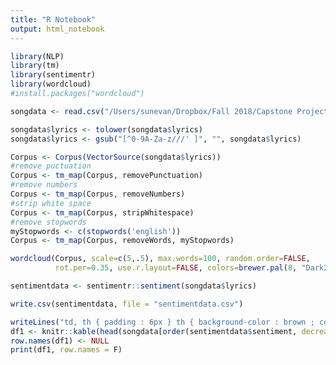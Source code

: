 ```yaml
---
title: "R Notebook"
output: html_notebook
---
```


```r
library(NLP)
library(tm)
library(sentimentr)
library(wordcloud)
#install.packages("wordcloud")
```
```r
songdata <- read.csv("/Users/sunevan/Dropbox/Fall 2018/Capstone Project/Finalized Data 11-25/final_matrix_with_writers.csv")
```

```r
songdata$lyrics <- tolower(songdata$lyrics)
songdata$lyrics <- gsub("[^0-9A-Za-z///' ]", "", songdata$lyrics)
```

```r
Corpus <- Corpus(VectorSource(songdata$lyrics))
#remove puctuation
Corpus <- tm_map(Corpus, removePunctuation)
#remove numbers
Corpus <- tm_map(Corpus, removeNumbers)
#strip white space
Corpus <- tm_map(Corpus, stripWhitespace)
#remove stopwords
myStopwords <- c(stopwords('english'))
Corpus <- tm_map(Corpus, removeWords, myStopwords)

```

```r
wordcloud(Corpus, scale=c(5,.5), max.words=100, random.order=FALSE, 
          rot.per=0.35, use.r.layout=FALSE, colors=brewer.pal(8, "Dark2"))
```

```r
sentimentdata <- sentimentr::sentiment(songdata$lyrics)
```

```r

write.csv(sentimentdata, file = "sentimentdata.csv")
```

```r
writeLines("td, th { padding : 6px } th { background-color : brown ; color : white; border : 1px solid white; } td { color : brown ; border : 1px solid brown }", con = "mystyle.css")
df1 <- knitr::kable(head(songdata[order(sentimentdata$sentiment, decreasing = T),c(1,2)], 25), format = "html")
row.names(df1) <- NULL
print(df1, row.names = F)
```


